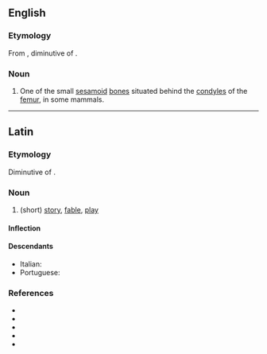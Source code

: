 ==English==

===Etymology===
From {{bor|en|NL.|fabella}}, diminutive of {{der|en|la|faba|t=bean}}.

===Noun===
{{en-noun|fabellae}}

# {{lb|en|anatomy}} One of the small [[sesamoid]] [[bone]]s situated behind the [[condyles]] of the [[femur]], in some mammals.

----

==Latin==

===Etymology===
Diminutive of {{m|la|fābula}}.

===Noun===
{{la-noun|fābella|fābellae|f|first}}

# (short) [[story]], [[fable]], [[play]]

====Inflection====
{{la-decl-1st|fābell}}

====Descendants====
* Italian: {{l|it|favella}}
* Portuguese: {{l|pt|fabela}}

===References===
* {{R:L&S}}
* {{R:Elementary Lewis}}
* {{R:du Cange}}
* {{R:Gaffiot}}
* {{R:M&A}}